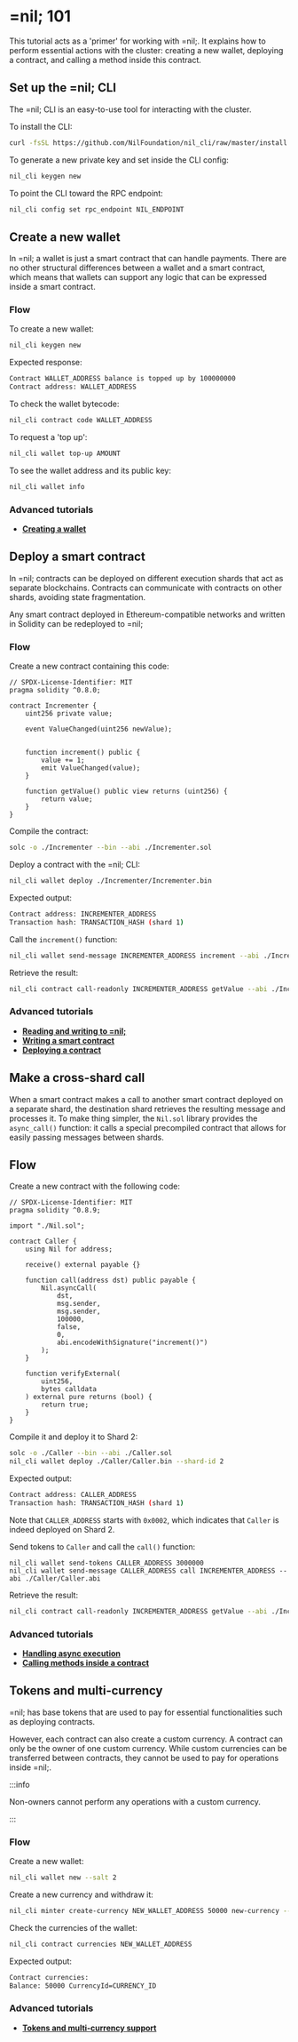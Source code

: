 # =nil; 101

This tutorial acts as a 'primer' for working with =nil;. It explains how to perform essential actions with the cluster: creating a new wallet, deploying a contract, and calling a method inside this contract.


## Set up the =nil; CLI

The =nil; CLI is an easy-to-use tool for interacting with the cluster. 

To install the CLI:

```bash
curl -fsSL https://github.com/NilFoundation/nil_cli/raw/master/install.sh | bash
```

To generate a new private key and set inside the CLI config:

```bash
nil_cli keygen new
```

To point the CLI toward the RPC endpoint:

```bash
nil_cli config set rpc_endpoint NIL_ENDPOINT
```

## Create a new wallet

In =nil; a wallet is just a smart contract that can handle payments. There are no other structural differences between a wallet and a smart contract, which means that wallets can support any logic that can be expressed inside a smart contract.

### Flow

To create a new wallet:

```bash
nil_cli keygen new
```

Expected response:

```bash
Contract WALLET_ADDRESS balance is topped up by 100000000
Contract address: WALLET_ADDRESS
```

To check the wallet bytecode:

```bash
nil_cli contract code WALLET_ADDRESS
```

To request a 'top up':

```bash
nil_cli wallet top-up AMOUNT
```

To see the wallet address and its public key:

```bash
nil_cli wallet info
```

### Advanced tutorials

* [**Creating a wallet**](essentials/creating-a-wallet.mdx)

## Deploy a smart contract

In =nil; contracts can be deployed on different execution shards that act as separate blockchains. Contracts can communicate with contracts on other shards, avoiding state fragmentation.

Any smart contract deployed in Ethereum-compatible networks and written in Solidity can be redeployed to =nil;

### Flow

Create a new contract containing this code:

```solidity showLineNumbers
// SPDX-License-Identifier: MIT
pragma solidity ^0.8.0;

contract Incrementer {
    uint256 private value;

    event ValueChanged(uint256 newValue);


    function increment() public {
        value += 1;
        emit ValueChanged(value);
    }

    function getValue() public view returns (uint256) {
        return value;
    }
}
```

Compile the contract:

```bash
solc -o ./Incrementer --bin --abi ./Incrementer.sol
```

Deploy a contract with the =nil; CLI:

```bash
nil_cli wallet deploy ./Incrementer/Incrementer.bin
```

Expected output:

```bash
Contract address: INCREMENTER_ADDRESS
Transaction hash: TRANSACTION_HASH (shard 1)
```

Call the `increment()` function:

```bash
nil_cli wallet send-message INCREMENTER_ADDRESS increment --abi ./Incrementer/Incrementer.abi
```

Retrieve the result:

```bash
nil_cli contract call-readonly INCREMENTER_ADDRESS getValue --abi ./Incrementer/Incrementer.abi
```

### Advanced tutorials

* [**Reading and writing to =nil;**](essentials/reading-writing-info.mdx)
* [**Writing a smart contract**](working-with-smart-contracts/writing-a-contract.mdx)
* [**Deploying a contract**](working-with-smart-contracts/deploying-a-contract.mdx)

## Make a cross-shard call

When a smart contract makes a call to another smart contract deployed on a separate shard, the destination shard retrieves the resulting message and processes it. To make thing simpler, the `Nil.sol` library provides the `async_call()` function: it calls a special precompiled contract that allows for easily passing messages between shards.

## Flow

Create a new contract with the following code:

```solidity showLineNumbers
// SPDX-License-Identifier: MIT
pragma solidity ^0.8.9;

import "./Nil.sol";

contract Caller {
    using Nil for address;

    receive() external payable {}

    function call(address dst) public payable {
        Nil.asyncCall(
            dst,
            msg.sender,
            msg.sender,
            100000,
            false,
            0,
            abi.encodeWithSignature("increment()")
        );
    }

    function verifyExternal(
        uint256,
        bytes calldata
    ) external pure returns (bool) {
        return true;
    }
}
```

Compile it and deploy it to Shard 2:

```bash
solc -o ./Caller --bin --abi ./Caller.sol 
nil_cli wallet deploy ./Caller/Caller.bin --shard-id 2
```

Expected output:

```bash
Contract address: CALLER_ADDRESS
Transaction hash: TRANSACTION_HASH (shard 1)
```

Note that `CALLER_ADDRESS` starts with `0x0002`, which indicates that `Caller` is indeed deployed on Shard 2.

Send tokens to `Caller` and call the `call()` function:

```
nil_cli wallet send-tokens CALLER_ADDRESS 3000000
nil_cli wallet send-message CALLER_ADDRESS call INCREMENTER_ADDRESS --abi ./Caller/Caller.abi
```

Retrieve the result:

```bash
nil_cli contract call-readonly INCREMENTER_ADDRESS getValue --abi ./Incrementer/Incrementer.abi
```

### Advanced tutorials

* [**Handling async execution**](essentials/handling-async-execution.mdx)
* [**Calling methods inside a contract**](working-with-smart-contracts/calling-contract-methods.mdx)

## Tokens and multi-currency

=nil; has base tokens that are used to pay for essential functionalities such as deploying contracts.

However, each contract can also create a custom currency. A contract can only be the owner of one custom currency. While custom currencies can be transferred between contracts, they cannot be used to pay for operations inside =nil;. 

:::info

Non-owners cannot perform any operations with a custom currency.

:::

### Flow

Create a new wallet:

```bash
nil_cli wallet new --salt 2
```

Create a new currency and withdraw it:

```bash
nil_cli minter create-currency NEW_WALLET_ADDRESS 50000 new-currency --withdraw
```

Check the currencies of the wallet:

```bash
nil_cli contract currencies NEW_WALLET_ADDRESS
```

Expected output:

```bash
Contract currencies:
Balance: 50000 CurrencyId=CURRENCY_ID
```

### Advanced tutorials

* [**Tokens and multi-currency support**](essentials/tokens-multi-currency.mdx)
